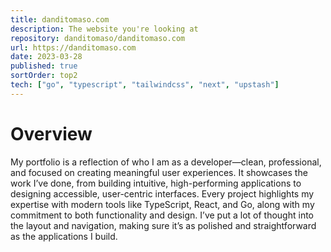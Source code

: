 ```yaml
---
title: danditomaso.com
description: The website you're looking at
repository: danditomaso/danditomaso.com
url: https://danditomaso.com
date: 2023-03-28
published: true
sortOrder: top2
tech: ["go", "typescript", "tailwindcss", "next", "upstash"]
---
```


# Overview

My portfolio is a reflection of who I am as a developer—clean, professional, and focused on creating meaningful user experiences. It showcases the work I’ve done, from building intuitive, high-performing applications to designing accessible, user-centric interfaces. Every project highlights my expertise with modern tools like TypeScript, React, and Go, along with my commitment to both functionality and design. I’ve put a lot of thought into the layout and navigation, making sure it’s as polished and straightforward as the applications I build.
